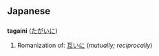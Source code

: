 == Japanese ==
=== {{Romaji}} ===
'''tagaini''' ([[たがいに]])

# Romanization of: [[互いに]] (''mutually; reciprocally'')